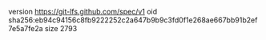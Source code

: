 version https://git-lfs.github.com/spec/v1
oid sha256:eb94c94156c8fb9222252c2a647b9b9c3fd0f1e268ae667bb91b2ef7e5a7fe2a
size 2793
